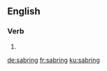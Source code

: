 
==English==

===Verb===
{{head|en|present participle}}

# {{present participle of|sabre|lang=en|nocat=1}}

[[de:sabring]]
[[fr:sabring]]
[[ku:sabring]]